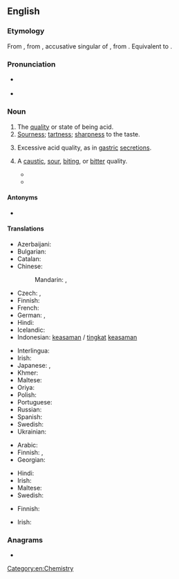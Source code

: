==English==

===Etymology===
{{root|en|ine-pro|*h₂eḱ-}}
From {{etyl|fr|en}} {{m|fr|acidité}}, from {{etyl|la|en}} {{m|la|aciditātem}}, accusative singular of {{m|la|aciditās||sourness, acidity}}, from {{m|la|acidus||sour, acid}}. Equivalent to {{suffix|en|acid|ity}}.

===Pronunciation===
* {{a|UK}} {{IPA|en|/əˈsɪdɪti/}}
* {{audio|en|LL-Q1860 (eng)-Vealhurl-acidity.wav|Audio (RP)}}

===Noun===
{{en-noun|~}}

# The [[quality]] or state of being acid.
# [[sourness|Sourness]]; [[tartness]]; [[sharpness]] to the taste.
#: {{ux|en|the '''acidity''' of lemon juice}}
#: {{ux|en|Empty stomachs lead to '''acidity''' and leave a sour taste in the mouth.}}
# {{lb|en|pathology}} Excessive acid quality, as in [[gastric]] [[secretion|secretions]].
# {{lb|en|figurative}} A [[caustic]], [[sour]], [[biting]], or [[bitter]] quality.
#* {{quote-book|1=en|year=1912|author=Sir Arthur Conan Doyle|authorlink=Arthur Conan Doyle|title=The Lost World|url=http://www.gutenberg.org/cache/epub/139/pg139.txt|passage="What shall we call it?" he asked. "Why should you not take the chance of perpetuating your own name?" said Summerlee, with his usual touch of '''acidity'''.}}
#* {{quote-book|1=en|year=1913|author=Sir Arthur Conan Doyle|authorlink=Arthur Conan Doyle|title=The Poison Belt|page=60|passage=It was a brave, good speech, a speech from that staunch and strong spirit which lay behind all the '''acidities''' and angularities of the old zoologist.}}

====Antonyms====
* {{l|en|alkalinity}}

====Translations====
{{trans-top|quality or state of being acid}}
* Azerbaijani: {{t|az|turşuluq}}
* Bulgarian: {{t|bg|киселинност}}
* Catalan: {{t|ca|acidesa|f}}
* Chinese:
*: Mandarin: {{t+|cmn|酸性|tr=suānxìng|sc=Hani}}, {{t+|cmn|酸度|tr=suāndù|sc=Hani}}
* Czech: {{t|cs|kyselost|f}}, {{t+|cs|acidita|f}}
* Finnish: {{t+|fi|happamuus}}
* French: {{t+|fr|acidité|f}}
* German: {{t+|de|Acidität|f}}, {{t+|de|Azidität|f}}
* Hindi: {{t+|hi|अम्लिमा|f|sc=Deva}}
* Icelandic: {{t+|is|sýrustig|n}}
* Indonesian: [[asam|keasaman]] / [[tingkat]] [[asam|keasaman]]
{{trans-mid}}
* Interlingua: {{t|ia|aciditate}}
* Irish: {{t|ga|aigéadacht|f}}
* Japanese: {{t|ja|酸性度|tr=[[さんせいど]], sansei-do}}, {{t|ja|酸度|tr=[[さんど]], san-do}}
* Khmer: {{t|km|អាស៊ីត|tr=aazii tɑɑ|sc=Khmr}}
* Maltese: {{t|mt|qrusa|f}}
* Oriya: {{t|or|ଅମ୍ଳତ୍ବ|sc=Orya}}
* Polish: {{t|pl|kwasowość|f}}
* Portuguese: {{t+|pt|acidez|f}}
* Russian: {{t+|ru|кисло́тность|f}}
* Spanish: {{t+|es|acidez|f}}
* Swedish: {{t|sv|surhet|c}}
* Ukrainian: {{t+|uk|кислотність|f|sc=Cyrl}}
{{trans-bottom}}

{{trans-top|quality of sourness to the taste}}
* Arabic: {{t|ar|حُمُوضَة|f}}
* Finnish: {{t+|fi|hapokkuus}}, {{t+|fi|happamuus}}
* Georgian: {{t|ka|სიმჟავე|sc=Geor}}
{{trans-mid}}
* Hindi: {{t+|hi|अम्लिमा|f|sc=Deva}}
* Irish: {{t|ga|aigéadacht|f}}
* Maltese: {{t|mt|qrusa|f}}
* Swedish: {{t|sv|surhet|c}}
{{trans-bottom}}

{{trans-top|pathology: excessive acid quality}}
* Finnish: {{t|fi|liikahappoisuus}}
{{trans-mid}}
* Irish: {{t|ga|aigéadacht|f}}
{{trans-bottom}}

===Anagrams===
* {{anagrams|en|a=acdiity|adicity}}

[[Category:en:Chemistry]]